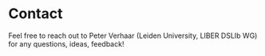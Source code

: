 # Contact {.unnumbered}

Feel free to reach out to Peter Verhaar (Leiden University, LIBER DSLIb WG) for any questions, ideas, feedback!
